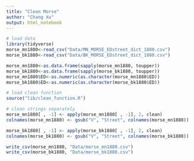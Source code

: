 ```yaml
---
title: "Clean Morse"
author: "Chang Xu"
output: html_notebook
---
```



```r
# load data
library(tidyverse)
morse_mn1880<-read_csv("Data/MN_MORSE_EDstreet_dict_1880.csv") 
morse_bk1880<-read_csv("Data/BK_MORSE_EDstreet_dict_1880.csv")
```

```r
morse_mn1880<-as.data.frame(sapply(morse_mn1880, toupper)) 
morse_bk1880<-as.data.frame(sapply(morse_bk1880, toupper))
morse_mn1880$ED<-as.numeric(as.character(morse_mn1880$ED))
morse_bk1880$ED<-as.numeric(as.character(morse_bk1880$ED))
```

```r
# load clean function
source("lib/clean_function.R")
```

```r
# clean strings separately
morse_mn1880[ , -1] <- apply(morse_mn1880[ , -1], 2, clean)
colnames(morse_mn1880) <- gsub("V", "Street", colnames(morse_mn1880))
```
```r
morse_bk1880[ , -1] <- apply(morse_bk1880[ , -1], 2, clean)
colnames(morse_bk1880) <- gsub("V", "Street", colnames(morse_bk1880))
```

```r
write_csv(morse_mn1880, "Data/morse_mn1880.csv")
write_csv(morse_bk1880, "Data/morse_bk1880.csv")
```



